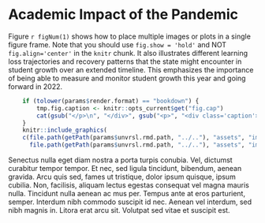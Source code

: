 # Academic Impact of the Pandemic

Figure `r figNum(1)` shows how to place multiple images or plots in a single figure
frame. Note that you should use `fig.show = 'hold'` and NOT ` fig.align='center'`
in the `knitr` chunk.  It also illustrates different learning loss trajectories
and recovery patterns that the state might encounter in student growth over an
extended timeline. This emphasizes the importance of being able to measure and
monitor student growth this year and going forward in 2022.

```r

	if (tolower(params$render.format) == "bookdown") {
		tmp.fig.caption <- knitr::opts_current$get("fig.cap")
		cat(gsub("</p>\n", "</div>", gsub("<p>", "<div class='caption'>", markdown::markdownToHTML(text=Gmisc::figCapNo(tmp.fig.caption), fragment.only=TRUE))))
	}
	knitr::include_graphics(
    c(file.path(getPath(params$unvrsl.rmd.path, "../.."), "assets", "images", "example_figure_4a.png"),
      file.path(getPath(params$unvrsl.rmd.path, "../.."), "assets", "images", "example_figure_4b.png")), error = FALSE)
```

Senectus nulla eget diam nostra a porta turpis conubia. Vel, dictumst curabitur
tempor tempor. Et nec, sed ligula tincidunt, bibendum, aenean gravida. Arcu quis
sed, fames ut tristique, dolor ipsum quisque, ipsum cubilia. Non, facilisis,
aliquam lectus egestas consequat vel magna mauris nulla. Tincidunt nulla aenean
ac mus per. Tempus ante at eros parturient, semper. Interdum nibh commodo suscipit
id nec. Aenean vel interdum, sed nibh magnis in. Litora erat arcu sit. Volutpat
sed vitae et suscipit est.
